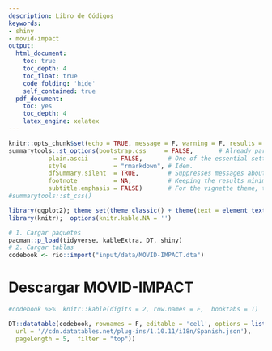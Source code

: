 ```yaml
---
description: Libro de Códigos
keywords:
- shiny
- movid-impact
output:
  html_document:
    toc: true
    toc_depth: 4
    toc_float: true
    code_folding: 'hide'
    self_contained: true
  pdf_document:
    toc: yes
    toc_depth: 4
    latex_engine: xelatex
---
```


```r
knitr::opts_chunk$set(echo = TRUE, message = F, warning = F, results = 'asis')
summarytools::st_options(bootstrap.css     = FALSE,       # Already part of the theme so no need for it
           plain.ascii       = FALSE,       # One of the essential settings
           style             = "rmarkdown", # Idem.
           dfSummary.silent  = TRUE,        # Suppresses messages about temporary files
           footnote          = NA,          # Keeping the results minimalistic
           subtitle.emphasis = FALSE)       # For the vignette theme, this gives better results.
#summarytools::st_css()

library(ggplot2); theme_set(theme_classic() + theme(text = element_text(size = 12)))
library(knitr);  options(knitr.kable.NA = '')
```

```r
# 1. Cargar paquetes
pacman::p_load(tidyverse, kableExtra, DT, shiny)
# 2. Cargar tablas
codebook <- rio::import("input/data/MOVID-IMPACT.dta")

```


# Descargar MOVID-IMPACT

```r
#codebook %>%  knitr::kable(digits = 2, row.names = F,  booktabs = T)  %>% kableExtra::kable_styling(bootstrap_options = c("striped", "hover", "condensed", "responsive"), full_width = T) %>% collapse_rows(columns = 1:12)

DT::datatable(codebook, rownames = F, editable = 'cell', options = list(language = list(serverSide = TRUE, processing = TRUE, dataType = 'jsonp',
  url = '//cdn.datatables.net/plug-ins/1.10.11/i18n/Spanish.json'),
  pageLength = 5,  filter = "top"))
```

